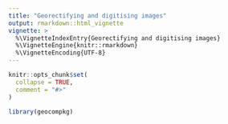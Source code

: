```yaml
---
title: "Georectifying and digitising images"
output: rmarkdown::html_vignette
vignette: >
  %\VignetteIndexEntry{Georectifying and digitising images}
  %\VignetteEngine{knitr::rmarkdown}
  %\VignetteEncoding{UTF-8}
---
```


```r
knitr::opts_chunk$set(
  collapse = TRUE,
  comment = "#>"
)
```

```r
library(geocompkg)
```


